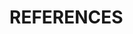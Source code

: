 <!-- In general, you shouldn't need to edit this file with the exception of
the following French/English translation. For a French document, set the following header to: # RÉFÉRENCES CITÉES {-} -->

\clearpage

# REFERENCES {-}
